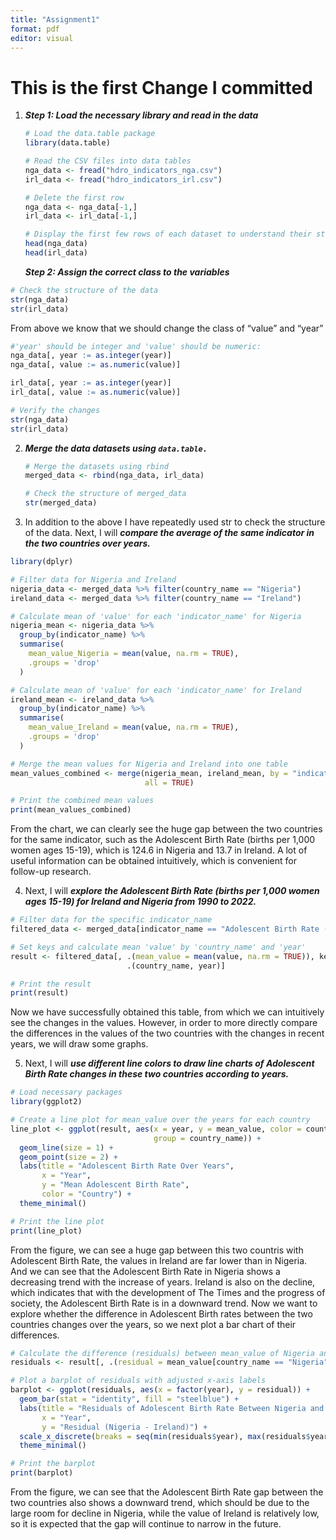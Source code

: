 ```yaml
---
title: "Assignment1"
format: pdf
editor: visual
---
```

# This is the first Change I committed
1.  ***Step 1: Load the necessary library and read in the data***

    ```r
    # Load the data.table package
    library(data.table)

    # Read the CSV files into data tables
    nga_data <- fread("hdro_indicators_nga.csv")
    irl_data <- fread("hdro_indicators_irl.csv")

    # Delete the first row
    nga_data <- nga_data[-1,]
    irl_data <- irl_data[-1,]

    # Display the first few rows of each dataset to understand their structure
    head(nga_data)
    head(irl_data)

    ```

    ***Step 2: Assign the correct class to the variables***

```r
# Check the structure of the data
str(nga_data)
str(irl_data)
```

From above we know that we should change the class of "value" and "year"

```r
#'year' should be integer and 'value' should be numeric:
nga_data[, year := as.integer(year)]
nga_data[, value := as.numeric(value)]

irl_data[, year := as.integer(year)]
irl_data[, value := as.numeric(value)]

# Verify the changes
str(nga_data)
str(irl_data)
```

2.  ***Merge the data datasets using `data.table.`***

    ```r
    # Merge the datasets using rbind
    merged_data <- rbind(nga_data, irl_data)

    # Check the structure of merged_data
    str(merged_data)
    ```

3.  In addition to the above I have repeatedly used str to check the structure of the data. Next, I will ***compare the average of the same indicator in the two countries over years.***

```r
library(dplyr)

# Filter data for Nigeria and Ireland
nigeria_data <- merged_data %>% filter(country_name == "Nigeria")
ireland_data <- merged_data %>% filter(country_name == "Ireland")

# Calculate mean of 'value' for each 'indicator_name' for Nigeria
nigeria_mean <- nigeria_data %>%
  group_by(indicator_name) %>%
  summarise(
    mean_value_Nigeria = mean(value, na.rm = TRUE),
    .groups = 'drop'
  )

# Calculate mean of 'value' for each 'indicator_name' for Ireland
ireland_mean <- ireland_data %>%
  group_by(indicator_name) %>%
  summarise(
    mean_value_Ireland = mean(value, na.rm = TRUE),
    .groups = 'drop'
  )

# Merge the mean values for Nigeria and Ireland into one table
mean_values_combined <- merge(nigeria_mean, ireland_mean, by = "indicator_name",
                              all = TRUE)

# Print the combined mean values
print(mean_values_combined)
```

From the chart, we can clearly see the huge gap between the two countries for the same indicator, such as the Adolescent Birth Rate (births per 1,000 women ages 15-19), which is 124.6 in Nigeria and 13.7 in Ireland. A lot of useful information can be obtained intuitively, which is convenient for follow-up research.

4.  Next, I will ***explore the Adolescent Birth Rate (births per 1,000 women ages 15-19) for Ireland and Nigeria from 1990 to 2022.***

```r
# Filter data for the specific indicator_name
filtered_data <- merged_data[indicator_name == "Adolescent Birth Rate (births per 1,000 women ages 15-19)"]

# Set keys and calculate mean 'value' by 'country_name' and 'year'
result <- filtered_data[, .(mean_value = mean(value, na.rm = TRUE)), keyby =
                          .(country_name, year)]

# Print the result
print(result)
```

Now we have successfully obtained this table, from which we can intuitively see the changes in the values. However, in order to more directly compare the differences in the values of the two countries with the changes in recent years, we will draw some graphs.

5.  Next, I will ***use different line colors to draw line charts of Adolescent Birth Rate changes in these two countries according to years.***

```r
# Load necessary packages
library(ggplot2)

# Create a line plot for mean_value over the years for each country
line_plot <- ggplot(result, aes(x = year, y = mean_value, color = country_name,
                                group = country_name)) +
  geom_line(size = 1) +
  geom_point(size = 2) +
  labs(title = "Adolescent Birth Rate Over Years",
       x = "Year",
       y = "Mean Adolescent Birth Rate",
       color = "Country") +
  theme_minimal()

# Print the line plot
print(line_plot)

```

From the figure, we can see a huge gap between this two countris with Adolescent Birth Rate, the values in Ireland are far lower than in Nigeria. And we can see that the Adolescent Birth Rate in Nigeria shows a decreasing trend with the increase of years. Ireland is also on the decline, which indicates that with the development of The Times and the progress of society, the Adolescent Birth Rate is in a downward trend. Now we want to explore whether the difference in Adolescent Birth rates between the two countries changes over the years, so we next plot a bar chart of their differences.

```r
# Calculate the difference (residuals) between mean_value of Nigeria and Ireland for each year
residuals <- result[, .(residual = mean_value[country_name == "Nigeria"] - mean_value[country_name == "Ireland"]), by = year]

# Plot a barplot of residuals with adjusted x-axis labels
barplot <- ggplot(residuals, aes(x = factor(year), y = residual)) +
  geom_bar(stat = "identity", fill = "steelblue") +
  labs(title = "Residuals of Adolescent Birth Rate Between Nigeria and Ireland",
       x = "Year",
       y = "Residual (Nigeria - Ireland)") +
  scale_x_discrete(breaks = seq(min(residuals$year), max(residuals$year), by = 5)) +  # Adjust x-axis labels to show every 5 years
  theme_minimal()

# Print the barplot
print(barplot)

```

From the figure, we can see that the Adolescent Birth Rate gap between the two countries also shows a downward trend, which should be due to the large room for decline in Nigeria, while the value of Ireland is relatively low, so it is expected that the gap will continue to narrow in the future.
